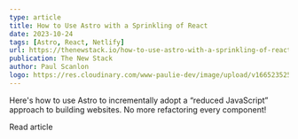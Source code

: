 ```yaml
---
type: article
title: How to Use Astro with a Sprinkling of React
date: 2023-10-24
tags: [Astro, React, Netlify]
url: https://thenewstack.io/how-to-use-astro-with-a-sprinkling-of-react/
publication: The New Stack
author: Paul Scanlon
logo: https://res.cloudinary.com/www-paulie-dev/image/upload/v1665235257/paulie.dev/Logos/tns-logo_miu6qk.png
---
```


Here's how to use Astro to incrementally adopt a “reduced JavaScript” approach to building websites. No more refactoring every component!

<CtaExternal href='https://thenewstack.io/how-to-use-astro-with-a-sprinkling-of-react/'>Read article</CtaExternal>
